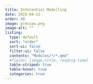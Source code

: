 ```yaml
---
title: Inferential Modelling
date: 2023-04-13
order: 40
image: preview.png
image-alt: ""
listing: 
  type: default
  sort: "order"
  sort-ui: false
  filter-ui: false
  contents: "Modules/*/*.qmd"
  #fields: [image,title, reading-time]
  table-striped: true
  table-hover: true
  categories: true
---
```

